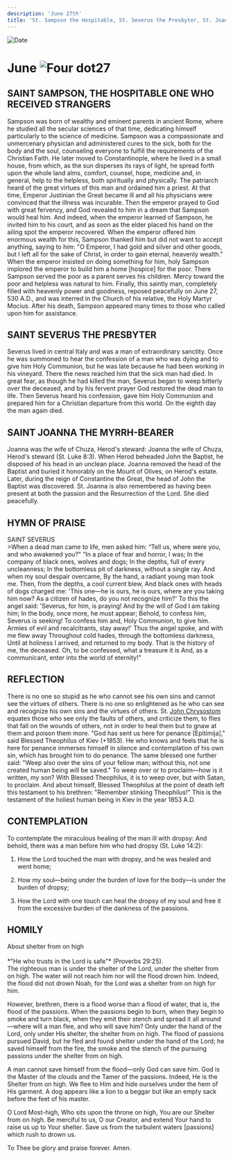 ```yaml
---
description: 'June 27th'
title: 'St. Sampson the Hospitable, St. Severus the Presbyter, St. Joanna the Myrrh-bearer'
---
```


<CustomPaginator />
<RunningHead />

<Image src="/title-imprint.png" height={68} width={50} alt="Date" className="title-imprint"/>

# <div id="date">June <Image className="four-dot" src="/four-dot.png" height={15} width={15} alt="Four dot" />27</div>


## SAINT SAMPSON, THE HOSPITABLE ONE WHO RECEIVED STRANGERS

Sampson was born of wealthy and eminent parents in ancient Rome, where he studied all the secular sciences of that time, dedicating himself particularly to the science of medicine. Sampson was a compassionate and unmercenary physician and administered cures to the sick, both for the body and the soul, counseling everyone to fulfill the requirements of the Christian Faith. He later moved to Constantinople, where he lived in a small house, from which, as the sun disperses its rays of light, he spread forth upon the whole land alms, comfort, counsel, hope, medicine and, in general, help to the helpless, both spiritually and physically. The patriarch heard of the great virtues of this man and ordained him a priest. At that time, Emperor Justinian the Great became ill and all his physicians were convinced that the illness was incurable. Then the emperor prayed to God with great fervency, and God revealed to him in a dream that Sampson would heal him. And indeed, when the emperor learned of Sampson, he invited him to his court, and as soon as the elder placed his hand on the ailing spot the emperor recovered. When the emperor offered him enormous wealth for this, Sampson thanked him but did not want to accept anything, saying to him: "O Emperor, I had gold and silver and other goods, but I left all for the sake of Christ, in order to gain eternal, heavenly wealth." When the emperor insisted on doing something for him, holy Sampson implored the emperor to build him a home [hospice] for the poor. There Sampson served the poor as a parent serves his children. Mercy toward the poor and helpless was natural to him. Finally, this saintly man, completely filled with heavenly power and goodness, reposed peacefully on June 27, 530 A.D., and was interred in the Church of his relative, the Holy Martyr Mocius. After his death, Sampson appeared many times to those who called upon him for assistance.

## SAINT SEVERUS THE PRESBYTER

Severus lived in central Italy and was a man of extraordinary sanctity. Once he was summoned to hear the confession of a man who was dying and to give him Holy Communion, but he was late because he had been working in his vineyard. There the news reached him that the sick man had died. In great fear, as though he had killed the man, Severus began to weep bitterly over the deceased, and by his fervent prayer God restored the dead man to life. Then Severus heard his confession, gave him Holy Communion and prepared him for a Christian departure from this world. On the eighth day the man again died.

## SAINT JOANNA THE MYRRH-BEARER

Joanna was the wife of Chuza, Herod's steward: Joanna the wife of Chuza, Herod's steward (St. Luke 8:3). When Herod beheaded John the Baptist, he disposed of his head in an unclean place. Joanna removed the head of the Baptist and buried it honorably on the Mount of Olives, on Herod's estate. Later, during the reign of Constantine the Great, the head of John the Baptist was discovered. St. Joanna is also remembered as having been present at both the passion and the Resurrection of the Lord. She died peacefully.


## HYMN OF PRAISE
<div style={{textAlign:'center', color:'crimson', fontWeight:'bold'}}>
SAINT SEVERUS
</div>
>When a dead man came to life, men asked him:  
“Tell us, where were you, and who awakened you?"  
“In a place of fear and horror, I was;  
In the company of black ones, wolves and dogs;  
In the depths, full of every uncleanness;  
In the bottomless pit of darkness, without a single ray.  
And when my soul despair overcame,  
By the hand, a radiant young man took me.  
Then, from the depths, a cool current blew,  
And black ones with heads of dogs charged me:  
'This one—he is ours, he is ours, where are you taking him now?  
As a citizen of hades, do you not recognize him?'  
To this the angel said: 'Severus, for him, is praying!  
And by the will of God I am taking him;  
In the body, once more, he must appear;  
Behold, to confess him, Severus is seeking!  
To confess him and, Holy Communion, to give him.  
Armies of evil and recalcitrants, stay away!'  
Thus the angel spoke, and with me flew away  
Throughout cold hades, through the bottomless darkness,  
Until at holiness I arrived, and returned to my body.  
That is the history of me, the deceased.  
Oh, to be confessed, what a treasure it is  
And, as a communicant, enter into the world of eternity!"  

## REFLECTION

There is no one so stupid as he who cannot see his own sins and cannot see the virtues of others. There is no one so enlightened as he who can see and recognize his own sins and the virtues of others. St. [John Chrysostom](/november/13th) equates those who see only the faults of others, and criticize them, to flies that fall on the wounds of others, not in order to heal them but to gnaw at them and poison them more. "God has sent us here for penance [Epitimija]," said Blessed Theophilus of Kiev (+1853). He who knows and feels that he is here for penance immerses himself in silence and contemplation of his own sin, which has brought him to do penance. The same blessed one further said: "Weep also over the sins of your fellow man; without this, not one created human being will be saved." To weep over or to proclaim—how is it written, my son? With Blessed Theophilus, it is to weep over, but with Satan, to proclaim. And about himself, Blessed Theophilus at the point of death left this testament to his brethren: "Remember stinking Theophilus!" This is the testament of the holiest human being in Kiev in the year 1853 A.D.

## CONTEMPLATION

To contemplate the miraculous healing of the man ill with dropsy: And behold, there was a man before him who had dropsy (St. Luke 14:2):

1. How the Lord touched the man with dropsy, and he was healed and went home;

2. How my soul—being under the burden of love for the body—is under the burden of dropsy;

3. How the Lord with one touch can heal the dropsy of my soul and free it from the excessive burden of the dankness of the passions.


## HOMILY
<div style={{textAlign:'center', color:'crimson', fontWeight:'bold'}}>
About shelter from on high
</div>
<br />
<div style={{textAlign:'right'}}>
*"He who trusts in the Lord is safe"* (Proverbs 29:25).
</div>
The righteous man is under the shelter of the Lord, under the shelter from on high. The water will not reach him nor will the flood drown him. Indeed, the flood did not drown Noah, for the Lord was a shelter from on high for him.

However, brethren, there is a flood worse than a flood of water, that is, the flood of the passions. When the passions begin to burn, when they begin to smoke and turn black, when they emit their stench and spread it all around—where will a man flee, and who will save him? Only under the hand of the Lord, only under His shelter, the shelter from on high. The flood of passions pursued David, but he fled and found shelter under the hand of the Lord; he saved himself from the fire, the smoke and the stench of the pursuing passions under the shelter from on high.

A man cannot save himself from the flood—only God can save him. God is the Master of the clouds and the Tamer of the passions. Indeed, He is the Shelter from on high. We flee to Him and hide ourselves under the hem of His garment. A dog appears like a lion to a beggar but like an empty sack before the feet of his master.

O Lord Most-high, Who sits upon the throne on high, You are our Shelter from on high. Be merciful to us, O our Creator, and extend Your hand to raise us up to Your shelter. Save us from the turbulent waters [passions] which rush to drown us.

To Thee be glory and praise forever. Amen.